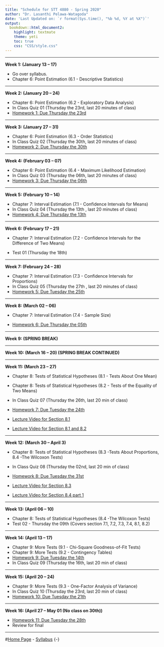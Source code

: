 ```yaml
---
title: "Schedule for STT 4880 - Spring 2020"
author: "Dr. Lasanthi Pelawa-Watagoda"
date: 'Last Updated on: `r format(Sys.time(), "%b %d, %Y at %X")`'
output: 
  bookdown::html_document2: 
    highlight: textmate
    theme: yeti
    toc: true
    css: "CSS/style.css"
---
```


***

**Week 1: (January 13 -- 17)**

* Go over syllabus.
* Chapter 6: Point Estimation (6.1 - Descriptive Statistics)


***

**Week 2: (January 20 -- 24)** 

* Chapter 6: Point Estimation (6.2 - Exploratory Data Analysis)
* In Class Quiz 01 (Thursday the 23rd, last 20 minutes of class)
* [Homework 1: Due Thursday the 23rd](Homework.html)

***

**Week 3: (January 27 -- 31)**

* Chapter 6: Point Estimation (6.3 - Order Statistics)
* In Class Quiz 02 (Thursday the 30th, last 20 minutes of class)
* [Homework 2: Due Thursday the 30th](Homework.html)

***

**Week 4: (February 03 -- 07)**

* Chapter 6: Point Estimation (6.4 - Maximum Likelihood Estimation)
* In Class Quiz 03 (Thursday the 06th, last 20 minutes of class)
* [Homework 3: Due Thursday the 06th](Homework.html)

***

**Week 5: (February 10 -- 14)**

* Chapter 7: Interval Estimation (7.1 - Confidence Intervals for Means)
* In Class Quiz 04 (Thursday the 13th , last 20 minutes of class)
* [Homework 4: Due Thursday the 13th](Homework.html)


***

**Week 6: (February 17 -- 21)**

* Chapter 7: Interval Estimation (7.2 - Confidence Intervals for the Difference
of Two Means)

* Test 01 (Thursday the 18th)

***

**Week 7: (February 24 -- 28)**

* Chapter 7: Interval Estimation (7.3 - Confidence Intervals for Proportions) 
* In Class Quiz 05 (Thursday the 27th , last 20 minutes of class)
* [Homework 5: Due Tuesday the 25th](Homework.html)

***

**Week 8: (March 02 -- 06)**

* Chapter 7: Interval Estimation (7.4 - Sample Size) 

* [Homework 6: Due Thursday the 05th](Homework.html)

***

**Week 9: (SPRING BREAK)**



***

**Week 10: (March 16 -- 20) (SPRING BREAK CONTINUED)**



***

**Week 11: (March 23 -- 27)**

* Chapter 8: Tests of Statistical Hypotheses (8.1 - Tests About One Mean) 
* Chapter 8: Tests of Statistical Hypotheses (8.2 - Tests of the Equality of Two Means)
* In Class Quiz 07 (Thursday the 26th, last 20 min of class)
* [Homework 7: Due Tuesday the 24th](Homework.html)

* [Lecture Video for Section 8.1](https://appstate.zoom.us/rec/share/w8tXM-DM_G5OW7Pgsn7uQPU5HKToT6a80CYd-aZcxRor9UIMW2sDmEYygZOR5sim)
* [Lecture Video for Section 8.1 and 8.2](https://appstate.zoom.us/rec/share/u8tIc7qo6XhIR4nU6hrZC6saRKHAX6a8gydI-6UInxm6mFWQ4WX1-cvXG7xvCtKH
)


***

**Week 12: (March 30 -- April 3)**


* Chapter 8: Tests of Statistical Hypotheses (8.3 -Tests About Proportions, 8.4 -The Wilcoxon Tests)
* In Class Quiz 08 (Thursday the 02nd, last 20 min of class)
* [Homework 8: Due Tuesday the 31st](Homework.html)

* [Lecture Video for Section 8.3](https://appstate.zoom.us/rec/share/6_5LdrvJrD5OUo2V9l_7B_J5R4_8T6a813QZ-PRcmUzQ9t-lZ7hlhrnJeGD3HdDM)
* [Lecture Video for Section 8.4 part 1](https://appstate.zoom.us/rec/share/vuJeAYHK8GRJWJHO9lz9a4IbN4LjX6a8hCMZr6Jbyxozp6vTAIhJZarWwHtb1S4C)

***

**Week 13: (April 06 -- 10)**

* Chapter 8: Tests of Statistical Hypotheses (8.4 -The Wilcoxon Tests)
* Test 02 - Thursday the 09th (Covers section 7.1, 7.2, 7.3, 7.4, 8.1, 8.2)




***

**Week 14: (April 13 -- 17)**

* Chapter 9: More Tests (9.1 - Chi-Square Goodness-of-Fit Tests)
* Chapter 9: More Tests (9.2 - Contingency Tables)
* [Homework 9: Due Tuesday the 14th](Homework.html)
* In Class Quiz 09 (Thursday the 16th, last 20 min of class)



***

**Week 15: (April 20 -- 24)**

* Chapter 9: More Tests (9.3 - One-Factor Analysis of Variance)
* In Class Quiz 10 (Thursday the 23rd, last 20 min of class)
* [Homework 10: Due Tuesday the 21th](Homework.html)


***

**Week 16: (April 27 -- May 01 (No class on 30th))**

* [Homework 11: Due Tuesday the 28th](Homework.html)
* Review for final


***

#[Home Page](http://Lasanthiwatagoda.github.io/STT3250Fall2019ClassRepo/index.html) - [Syllabus](https://Lasanthiwatagoda.github.io/STT3250Fall2019ClassRepo/Syllabus/STT3250Fall2019Syllabus.html) {-}  



